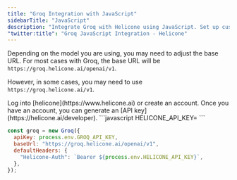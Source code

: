 ```yaml
---
title: "Groq Integration with JavaScript"
sidebarTitle: "JavaScript"
description: "Integrate Groq with Helicone using JavaScript. Set up custom headers and send requests with the Groq SDK."
"twitter:title": "Groq JavaScript Integration - Helicone"
---
```


<Note>

Depending on the model you are using, you may need to adjust the base URL.
For most cases with Groq, the base URL will be `https://groq.helicone.ai/openai/v1`.

However, in some cases, you may need to use `https://groq.helicone.ai/v1`.

</Note>

<Steps>
  <Step title="Create an account + Generate an API Key">
    Log into [helicone](https://www.helicone.ai) or create an account. Once you have an account, you
    can generate an [API key](https://helicone.ai/developer).
  </Step>
  <Step title="Set HELICONE_API_KEY as an environment variable">
```javascript
HELICONE_API_KEY=<your API key>
```
  </Step>
  <Step title="Modify the base path and add a Helicone-Auth header">
<CodeGroup>

```javascript Groq SDK
const groq = new Groq({
  apiKey: process.env.GROQ_API_KEY,
  baseUrl: "https://groq.helicone.ai/openai/v1",
  defaultHeaders: {
    "Helicone-Auth": `Bearer ${process.env.HELICONE_API_KEY}`,
  },
});
```

</CodeGroup>

  </Step>
</Steps>
